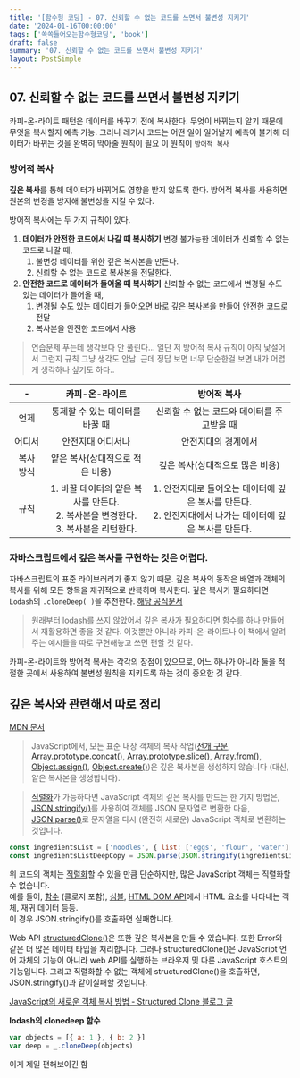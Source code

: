 ```yaml
---
title: '[함수형 코딩] - 07. 신뢰할 수 없는 코드를 쓰면서 불변성 지키기'
date: '2024-01-16T00:00:00'
tags: ['쏙쏙들어오는함수형코딩', 'book']
draft: false
summary: '07. 신뢰할 수 없는 코드를 쓰면서 불변성 지키기'
layout: PostSimple
---
```


## 07. 신뢰할 수 없는 코드를 쓰면서 불변성 지키기

카피-온-라이트 패턴은 데이터를 바꾸기 전에 복사한다.
무엇이 바뀌는지 알기 때문에 무엇을 복사할지 예측 가능.
그러나 레거시 코드는 어떤 일이 일어날지 예측이 불가해 데이터가 바뀌는 것을 완벽히 막아줄 원칙이 필요
이 원칙이 `방어적 복사`

### 방어적 복사

**깊은 복사**를 통해 데이터가 바뀌어도 영향을 받지 않도록 한다.
방어적 복사를 사용하면 원본의 변경을 방지해 불변성을 지킬 수 있다.

방어적 복사에는 두 가지 규칙이 있다.

1. **데이터가 안전한 코드에서 나갈 때 복사하기**
   변경 불가능한 데이터가 신뢰할 수 없는 코드로 나갈 때,
   1. 불변성 데이터를 위한 깊은 복사본을 만든다.
   2. 신뢰할 수 없는 코드로 복사본을 전달한다.
2. **안전한 코드로 데이터가 들어올 때 복사하기**
   신뢰할 수 없는 코드에서 변경될 수도 있는 데이터가 들어올 때,
   1. 변경될 수도 있는 데이터가 들어오면 바로 깊은 복사본을 만들어 안전한 코드로 전달
   2. 복사본을 안전한 코드에서 사용

> 연습문제 푸는데 생각보다 안 풀린다... 일단 저 방어적 복사 규칙이 아직 낯설어서 그런지 규칙 그냥 생각도 안남. 근데 정답 보면 너무 단순한걸 보면 내가 어렵게 생각하나 싶기도 하다..

|     -     |                                       카피-온-라이트                                        |                                                 방어적 복사                                                  |
| :-------: | :-----------------------------------------------------------------------------------------: | :----------------------------------------------------------------------------------------------------------: |
|   언제    |                               통제할 수 있는 데이터를 바꿀 때                               |                                  신뢰할 수 없는 코드와 데이터를 주고받을 때                                  |
|  어디서   |                                      안전지대 어디서나                                      |                                             안전지대의 경계에서                                              |
| 복사 방식 |                               얕은 복사(상대적으로 적은 비용)                               |                                       깊은 복사(상대적으로 많은 비용)                                        |
|   규칙    | 1. 바꿀 데이터의 얕은 복사를 만든다.<br/> 2. 복사본을 변경한다. <br/> 3. 복사본을 리턴한다. | 1. 안전지대로 들어오는 데이터에 깊은 복사를 만든다.<br/> 2. 안전지대에서 나가는 데이터에 깊은 복사를 만든다. |

### 자바스크립트에서 깊은 복사를 구현하는 것은 어렵다.

자바스크립트의 표준 라이브러리가 좋지 않기 때문.
깊은 복사의 동작은 배열과 객체의 복사를 위해 모든 항목을 재귀적으로 반복하며 복사한다.
깊은 복사가 필요하다면 `Lodash`의 `.cloneDeep( )`을 추천한다.
[해당 공식문서](https://lodash.com/docs/#cloneDeep)

> 원래부터 lodash를 쓰지 않았어서 깊은 복사가 필요하다면 함수를 하나 만들어서 재활용하면 좋을 것 같다. 이것뿐만 아니라 카피-온-라이트나 이 책에서 알려주는 예시들을 따로 구현해놓고 쓰면 편할 것 같다.

카피-온-라이트와 방어적 복사는 각각의 장점이 있으므로, 어느 하나가 아니라 둘을 적절한 곳에서 사용하여 불변성 원칙을 지키도록 하는 것이 중요한 것 같다.

## 깊은 복사와 관련해서 따로 정리

[MDN 문서](https://developer.mozilla.org/ko/docs/Glossary/Deep_copy)

> JavaScript에서, 모든 표준 내장 객체의 복사 작업([전개 구문](https://developer.mozilla.org/ko/docs/Web/JavaScript/Reference/Operators/Spread_syntax), [Array.prototype.concat()](https://developer.mozilla.org/ko/docs/Web/JavaScript/Reference/Global_Objects/Array/concat), [Array.prototype.slice()](https://developer.mozilla.org/ko/docs/Web/JavaScript/Reference/Global_Objects/Array/slice), [Array.from()](https://developer.mozilla.org/ko/docs/Web/JavaScript/Reference/Global_Objects/Array/from), [Object.assign()](https://developer.mozilla.org/ko/docs/Web/JavaScript/Reference/Global_Objects/Object/assign), [Object.create()](https://developer.mozilla.org/ko/docs/Web/JavaScript/Reference/Global_Objects/Object/create))은 깊은 복사본을 생성하지 않습니다 (대신, 얕은 복사본을 생성합니다).

> [직렬화](https://developer.mozilla.org/ko/docs/Glossary/Serialization)가 가능하다면 JavaScript 객체의 깊은 복사를 만드는 한 가지 방법은, [JSON.stringify()](https://developer.mozilla.org/ko/docs/Web/JavaScript/Reference/Global_Objects/JSON/stringify)를 사용하여 객체를 JSON 문자열로 변환한 다음, [JSON.parse()](https://developer.mozilla.org/ko/docs/Web/JavaScript/Reference/Global_Objects/JSON/parse)로 문자열을 다시 (완전히 새로운) JavaScript 객체로 변환하는 것입니다.

```js
const ingredientsList = ['noodles', { list: ['eggs', 'flour', 'water'] }]
const ingredientsListDeepCopy = JSON.parse(JSON.stringify(ingredientsList))
```

위 코드의 객체는 [직렬화](https://developer.mozilla.org/ko/docs/Glossary/Serialization)할 수 있을 만큼 단순하지만, 많은 JavaScript 객체는 직렬화할 수 없습니다.  
예를 들어, [함수](https://developer.mozilla.org/ko/docs/Web/JavaScript/Guide/Functions) (클로저 포함), [심볼](https://developer.mozilla.org/ko/docs/Web/JavaScript/Reference/Global_Objects/Symbol), [HTML DOM API](https://developer.mozilla.org/ko/docs/Web/API/HTML_DOM_API)에서 HTML 요소를 나타내는 객체, 재귀 데이터 등등.  
이 경우 JSON.stringify()를 호출하면 실패합니다.

Web API [structuredClone()](https://developer.mozilla.org/ko/docs/Web/API/structuredClone)은 또한 깊은 복사본을 만들 수 있습니다. 또한 Error와 같은 더 많은 데이터 타입을 처리합니다. 그러나 structuredClone()은 JavaScript 언어 자체의 기능이 아니라 web API를 실행하는 브라우저 및 다른 JavaScript 호스트의 기능입니다. 그리고 직렬화할 수 없는 객체에 structuredClone()을 호출하면, JSON.stringify()과 같이실패할 것입니다.

[JavaScript의 새로운 객체 복사 방법 - Structured Clone 블로그 글](https://paperblock.tistory.com/218#3._StructuredClone)

**lodash의 clonedeep 함수**

```js
var objects = [{ a: 1 }, { b: 2 }]
var deep = _.cloneDeep(objects)
```

이게 제일 편해보이긴 함

